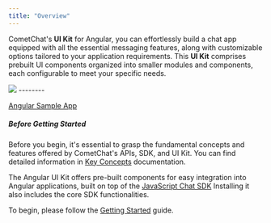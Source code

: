 ```yaml
---
title: "Overview"
---
```


CometChat's **UI Kit** for Angular, you can effortlessly build a chat app equipped with all the essential messaging features, along with customizable options tailored to your application requirements. This **UI Kit** comprises prebuilt UI components organized into smaller modules and components, each configurable to meet your specific needs.

<Frame>
  <img src="/images/849be39e-intro_web_screens-d1702576c4ab3f961a1937dcbca01a8b.png" />
</Frame>
--------

[Angular Sample App](https://github.com/cometchat-pro/cometchat-chat-sample-app-angular/tree/v4)

##### **Before Getting Started**

Before you begin, it's essential to grasp the fundamental concepts and features offered by CometChat's APIs, SDK, and UI Kit. You can find detailed information in [Key Concepts](/fundamentals/key-concepts) documentation.

The Angular UI Kit offers pre-built components for easy integration into Angular applications, built on top of the [JavaScript Chat SDK](/sdk/javascript/overview) Installing it also includes the core SDK functionalities.

To begin, please follow the [Getting Started](/ui-kit/angular/getting-started) guide.
